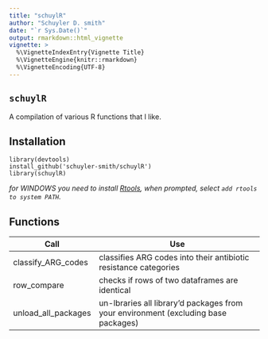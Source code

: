 ```yaml
---
title: "schuylR"
author: "Schuyler D. smith"
date: "`r Sys.Date()`"
output: rmarkdown::html_vignette
vignette: >
  %\VignetteIndexEntry{Vignette Title}
  %\VignetteEngine{knitr::rmarkdown}
  %\VignetteEncoding{UTF-8}
---
```



## `schuylR`

A compilation of various R functions that I like.

## Installation

```
library(devtools)
install_github('schuyler-smith/schuylR')
library(schuylR)
```

*for WINDOWS you need to install <a href="https://cran.r-project.org/bin/windows/Rtools/" target="_blank" >Rtools</a>, when prompted, select `add rtools to system PATH`.*

## Functions

Call			 | Use
---------------- | ------------------------------------------------
classify_ARG_codes | classifies ARG codes into their antibiotic resistance categories
row_compare      | checks if rows of two dataframes are identical
unload_all_packages | un-lbraries all library'd packages from your environment (excluding base packages)

